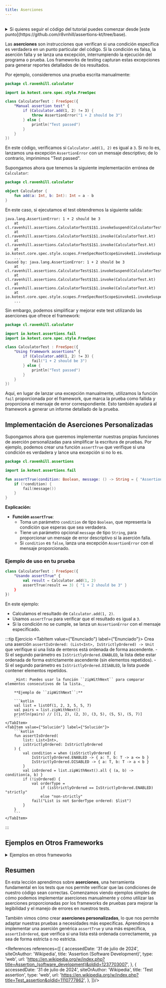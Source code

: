 ```yaml
---
title: Aserciones
---
```


<ReadingTime/>
<GithubRepoLink repo={"assertions-kt"} user={"r8vnhill"}/>

<br/>
<details>
    <summary>Si quieres seguir el código del tutorial puedes comenzar desde [este punto](https://github.com/r8vnhill/assertions-kt/tree/base).</summary>

    Si tienes ``gh`` instalado, puedes obtener el código haciendo:

    ```bash
    gh repo clone r8vnhill/assertions-kt
    cd assertions-kt || exit
    git checkout base
    ```

    Si quieres tener tu propia copia del código, puedes hacer un fork del repositorio y clonarlo desde tu cuenta de GitHub.

    ```bash
    gh repo fork r8vnhill/assertions-kt
    cd assertions-kt || exit
    git checkout base
    ```
</details>

Las **aserciones** son instrucciones que verifican si una condición específica es verdadera en un punto particular del código. Si la condición es falsa, la aserción falla y se lanza una excepción, interrumpiendo la ejecución del programa o prueba. Los frameworks de testing capturan estas excepciones para generar reportes detallados de los resultados.

Por ejemplo, consideremos una prueba escrita manualmente:

```kotlin title="assert/src/test/kotlin/cl/ravenhill/calculator/CalculatorTest.kt"
package cl.ravenhill.calculator

import io.kotest.core.spec.style.FreeSpec

class CalculatorTest : FreeSpec({
    "Manual assertion test" {
        if (Calculator.add(1, 2) != 3) {
            throw AssertionError("1 + 2 should be 3")
        } else {
            println("Test passed")
        }
    }
})
```

En este código, verificamos si `Calculator.add(1, 2)` es igual a `3`. Si no lo es, lanzamos una excepción `AssertionError` con un mensaje descriptivo; de lo contrario, imprimimos "Test passed".

Supongamos ahora que tenemos la siguiente implementación errónea de ``Calculator``:

```kotlin title="assert/src/main/kotlin/cl/ravenhill/calculator/Calculator.kt"
package cl.ravenhill.calculator

object Calculator {
    fun add(a: Int, b: Int): Int = a - b
}
```

En este caso, si ejecutamos el test obtendremos la siguiente salida:

```plaintext
java.lang.AssertionError: 1 + 2 should be 3
	at cl.ravenhill.assertions.CalculatorTest$1$1.invokeSuspend(CalculatorTest.kt:8)
	at cl.ravenhill.assertions.CalculatorTest$1$1.invoke(CalculatorTest.kt)
	at cl.ravenhill.assertions.CalculatorTest$1$1.invoke(CalculatorTest.kt)
	at io.kotest.core.spec.style.scopes.FreeSpecRootScope$invoke$1.invokeSuspend(FreeSpecRootScope.kt:26)
	...
Caused by: java.lang.AssertionError: 1 + 2 should be 3
	at cl.ravenhill.assertions.CalculatorTest$1$1.invokeSuspend(CalculatorTest.kt:8)
	at cl.ravenhill.assertions.CalculatorTest$1$1.invoke(CalculatorTest.kt)
	at cl.ravenhill.assertions.CalculatorTest$1$1.invoke(CalculatorTest.kt)
	at io.kotest.core.spec.style.scopes.FreeSpecRootScope$invoke$1.invokeSuspend(FreeSpecRootScope.kt:26)
	...
```

Sin embargo, podemos simplificar y mejorar este test utilizando las aserciones que ofrece el framework:

```kotlin title="assert/src/test/kotlin/cl/ravenhill/calculator/CalculatorTest.kt"
package cl.ravenhill.calculator

import io.kotest.assertions.fail
import io.kotest.core.spec.style.FreeSpec

class CalculatorTest : FreeSpec({
    "Using framework assertions" {
        if (Calculator.add(1, 2) != 3) {
            fail("1 + 2 should be 3")
        } else {
            println("Test passed")
        }
    }
})
```

Aquí, en lugar de lanzar una excepción manualmente, utilizamos la función `fail` proporcionada por el framework, que marca la prueba como fallida y proporciona el mensaje de error correspondiente. Esto también ayudará al framework a generar un informe detallado de la prueba.

## Implementación de Aserciones Personalizadas

Supongamos ahora que queremos implementar nuestras propias funciones de aserción personalizadas para simplificar la escritura de pruebas. Por ejemplo, podemos crear una función `assertTrue` que verifique si una condición es verdadera y lance una excepción si no lo es.

```kotlin title="assert/src/test/kotlin/cl/ravenhill/assertions/assertTrue.kt"
package cl.ravenhill.assertions

import io.kotest.assertions.fail

fun assertTrue(condition: Boolean, message: () -> String = { "Assertion failed" }) {
    if (!condition) {
        fail(message())
    }
}
```

**Explicación:**

- **Función `assertTrue`**:
    - Toma un parámetro `condition` de tipo `Boolean`, que representa la condición que esperas que sea verdadera.
    - Tiene un parámetro opcional `message` de tipo `String`, para proporcionar un mensaje de error descriptivo si la aserción falla.
    - Si `condition` es `false`, lanza una excepción `AssertionError` con el mensaje proporcionado.

### Ejemplo de uso en tu prueba

```kotlin
class CalculatorTest : FreeSpec({
    "Usando assertTrue" {
        val result = Calculator.add(1, 2)
        assertTrue(result == 3) { "1 + 2 should be 3" }
    }
})
```

En este ejemplo:

- Calculamos el resultado de `Calculator.add(1, 2)`.
- Usamos `assertTrue` para verificar que el resultado es igual a `3`.
- Si la condición no se cumple, se lanza un `AssertionError` con el mensaje especificado.

:::tip Ejercicio
<Tabs>
    <TabItem value={"Enunciado"} label={"Enunciado"}>
        Crea una aserción ``assertIsOrdered: (List<Int>, IsStrictlyOrdered) -> Unit`` que verifique si una lista de enteros está ordenada de forma ascendente.
        - Si el segundo parámetro es ``IsStrictlyOrdered.ENABLED``, la lista debe estar ordenada de forma estrictamente ascendente (sin elementos repetidos).
        - Si el segundo parámetro es ``IsStrictlyOrdered.DISABLED``, la lista puede contener elementos repetidos.

        _Hint: Puedes usar la función ``zipWithNext`` para comparar elementos consecutivos de la lista._

        **Ejemplo de ``zipWithNext``:**

        ```kotlin
        val list = listOf(1, 2, 3, 5, 5, 7)
        val pairs = list.zipWithNext()
        println(pairs) // [(1, 2), (2, 3), (3, 5), (5, 5), (5, 7)]
        ```
    </TabItem>
    <TabItem value={"Solución"} label={"Solución"}>
        ```kotlin
        fun assertIsOrdered(
            list: List<Int>,
            isStrictlyOrdered: IsStrictlyOrdered
        ) {
            val condition = when (isStrictlyOrdered) {
                IsStrictlyOrdered.ENABLED -> { a: T, b: T -> a <= b }
                IsStrictlyOrdered.DISABLED -> { a: T, b: T -> a < b }
            }
            val isOrdered = list.zipWithNext().all { (a, b) -> condition(a, b) }
            if (!isOrdered) {
                val orderType =
                    if (isStrictlyOrdered == IsStrictlyOrdered.ENABLED) "strictly"
                    else "non-strictly"
                fail("List is not $orderType ordered: $list")
            }
        }
        ```
    </TabItem>
</Tabs>
:::

## Ejemplos en Otros Frameworks

<details>
    <summary>Ejemplos en otros frameworks</summary>

    Aunque este curso está enfocado en **Kotlin**, otras plataformas y frameworks también permiten la creación de aserciones personalizadas.

    ### JUnit (Java)

    En **JUnit**, podemos crear una aserción personalizada utilizando `Assertions.assertTrue` o `Assertions.fail` para encapsular la lógica específica. Aquí tienes un ejemplo similar al de Kotlin:

    ```java
    public class CustomAssertions {
        public static void assertIsPositive(int value) {
            if (value <= 0) {
                Assertions.fail("Value should be positive, but was " + value);
            }
        }
    }
    ```

    En el test:

    ```java
    @Test
    public void testPositiveValue() {
        CustomAssertions.assertIsPositive(5);  // Test pasará
        CustomAssertions.assertIsPositive(-1);  // Test fallará
    }
    ```

    ### Pytest (Python)

    En **Pytest**, puedes definir aserciones personalizadas mediante la creación de funciones que lancen excepciones en caso de fallos.

    ```python
    def assert_is_positive(value):
        assert value > 0, f"Value should be positive, but was {value}"

    def test_positive_value():
        assert_is_positive(5)   # Pasará
        assert_is_positive(-1)  # Fallará con AssertionError
    ```

    ### Mocha + Chai (Typescript)

    En **Mocha** con **Chai**, puedes crear aserciones personalizadas utilizando la librería Chai de esta manera:

    ```typescript
    import { assert } from 'chai';

    function assertIsPositive(value: number): void {
        if (value <= 0) {
            assert.fail(`Value should be positive, but was ${value}`);
        }
    }
    ```

    En el test:

    ```typescript
    describe('Custom Assertion Test', function () {
        it('should pass for positive values', function () {
            assertIsPositive(5);  // Pasará
        });

        it('should fail for non-positive values', function () {
            assertIsPositive(-1);  // Fallará
        });
    });
    ```

    ### XCTest (Swift)

    En **XCTest** (Swift), puedes definir una función personalizada para lanzar un error en caso de que la condición no se cumpla:

    ```swift
    func assertIsPositive(_ value: Int, file: StaticString = #file, line: UInt = #line) {
        if value <= 0 {
            XCTFail("Value should be positive, but was \(value)", file: file, line: line)
        }
    }

    class CustomAssertionsTests: XCTestCase {
        func testPositiveValue() {
            assertIsPositive(5)  // Pasará
            assertIsPositive(-1)  // Fallará
        }
    }
    ```

</details>

## Resumen

En esta lección aprendimos sobre **aserciones**, una herramienta fundamental en los tests que nos permite verificar que las condiciones de nuestro código sean correctas. Comenzamos viendo ejemplos simples de cómo podemos implementar aserciones manualmente y cómo utilizar las aserciones proporcionadas por los frameworks de pruebas para mejorar la legibilidad y el manejo de errores en nuestros tests.

También vimos cómo crear **aserciones personalizadas**, lo que nos permite adaptar nuestras pruebas a necesidades más específicas. Aprendimos a implementar una aserción genérica `assertTrue` y una más específica, `assertIsOrdered`, que verifica si una lista está ordenada correctamente, ya sea de forma estricta o no estricta.

<References references={[
    {
        accessedDate: '31 de julio de 2024',
        siteOrAuthor: 'Wikipedia',
        title: 'Assertion (Software Development)',
        type: 'web',
        url: 'https://en.wikipedia.org/w/index.php?title=Assertion_(software_development)&oldid=1237703007',
    },
    {
        accessedDate: '31 de julio de 2024',
        siteOrAuthor: 'Wikipedia',
        title: 'Test assertion',
        type: 'web',
        url: 'https://en.wikipedia.org/w/index.php?title=Test_assertion&oldid=1110777862',
    },
]}/>
